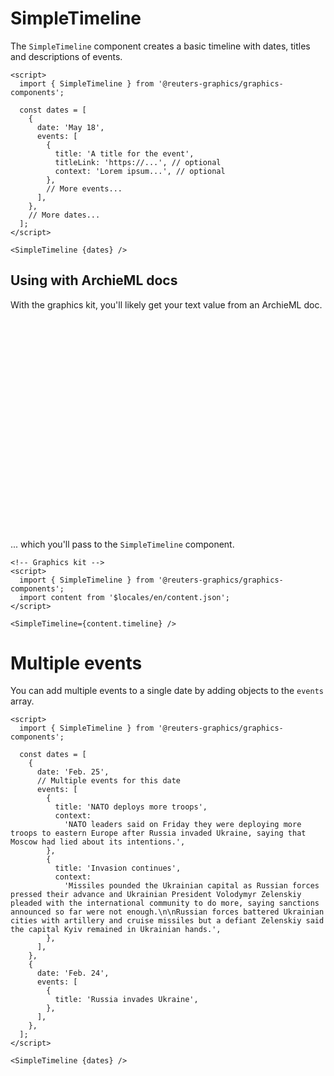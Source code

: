 

<Meta of={SimpleTimelineStories} />

# SimpleTimeline

The `SimpleTimeline` component creates a basic timeline with dates, titles and descriptions of events.

```svelte
<script>
  import { SimpleTimeline } from '@reuters-graphics/graphics-components';

  const dates = [
    {
      date: 'May 18',
      events: [
        {
          title: 'A title for the event',
          titleLink: 'https://...', // optional
          context: 'Lorem ipsum...', // optional
        },
        // More events...
      ],
    },
    // More dates...
  ];
</script>

<SimpleTimeline {dates} />
```

<Canvas of={SimpleTimelineStories.Demo} />

## Using with ArchieML docs

With the graphics kit, you'll likely get your text value from an ArchieML doc.

```yaml
# Archie ML doc

[timeline]

# date object with events
date: May 18
[.events]
title: Mariupol defenders surrender to Russia but their fate is uncertain
context:  More than 250 Ukrainian fighters surrendered to Russian forces at the Azovstal steelworks in Mariupol after weeks of desperate resistance, bringing an end to the most devastating siege of Russia's war in Ukraine and allowing President Vladimir Putin to claim a rare victory in his faltering campaign.
titleLink: https://www.reuters.com/world/europe/ukrainian-troops-evacuate-mariupol-ceding-control-russia-2022-05-17/

# More events...
[]

date: May 10
[.events]
title: U.S. House passes $40 bln bill to bolster Ukraine against Russian invasion
context:  The U.S. House of Representatives approved more than $40 billion more aid for Ukraine on Tuesday, as Congress races to keep military aid flowing and boost the government in Kyiv as it grapples with the Russian invasion.
titleLink: https://www.reuters.com/world/us-house-vote-40-billion-ukraine-aid-package-tuesday-pelosi-2022-05-10/
[]

# More dates and events...
[]
```

... which you'll pass to the `SimpleTimeline` component.

```svelte
<!-- Graphics kit -->
<script>
  import { SimpleTimeline } from '@reuters-graphics/graphics-components';
  import content from '$locales/en/content.json';
</script>

<SimpleTimeline={content.timeline} />
```

<Canvas of={SimpleTimelineStories.Demo} />

# Multiple events

You can add multiple events to a single date by adding objects to the `events` array.

```svelte
<script>
  import { SimpleTimeline } from '@reuters-graphics/graphics-components';

  const dates = [
    {
      date: 'Feb. 25',
      // Multiple events for this date
      events: [
        {
          title: 'NATO deploys more troops',
          context:
            'NATO leaders said on Friday they were deploying more troops to eastern Europe after Russia invaded Ukraine, saying that Moscow had lied about its intentions.',
        },
        {
          title: 'Invasion continues',
          context:
            'Missiles pounded the Ukrainian capital as Russian forces pressed their advance and Ukrainian President Volodymyr Zelenskiy pleaded with the international community to do more, saying sanctions announced so far were not enough.\n\nRussian forces battered Ukrainian cities with artillery and cruise missiles but a defiant Zelenskiy said the capital Kyiv remained in Ukrainian hands.',
        },
      ],
    },
    {
      date: 'Feb. 24',
      events: [
        {
          title: 'Russia invades Ukraine',
        },
      ],
    },
  ];
</script>

<SimpleTimeline {dates} />
```

<Canvas of={SimpleTimelineStories.MultipleEvents} />
